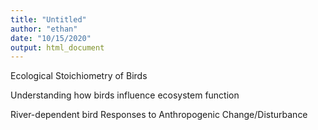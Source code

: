 ```yaml
---
title: "Untitled"
author: "ethan"
date: "10/15/2020"
output: html_document
---
```


Ecological Stoichiometry of Birds

Understanding how birds influence ecosystem function

River-dependent bird Responses to Anthropogenic Change/Disturbance